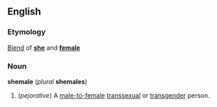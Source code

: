 ==English==
===Etymology===
[[Blend]] of '''[[she]]''' and '''[[female]]'''

===Noun===
'''shemale''' (''plural'' '''shemales''')

#(''pejorative'') A [[male-to-female]] [[transsexual]] or [[transgender]] person.
